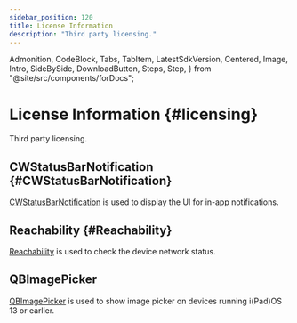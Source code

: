 ```yaml
---
sidebar_position: 120
title: License Information
description: "Third party licensing."
---
```


  Admonition,
  CodeBlock,
  Tabs,
  TabItem,
  LatestSdkVersion,
  Centered,
  Image,
  Intro,
  SideBySide,
  DownloadButton,
  Steps,
  Step,
} from "@site/src/components/forDocs";

# License Information {#licensing}

<Intro>

Third party licensing.

</Intro>

## CWStatusBarNotification {#CWStatusBarNotification}

[CWStatusBarNotification](https://github.com/cezarywojcik/CWStatusBarNotification) is used to display the UI for in-app notifications.

## Reachability {#Reachability}

[Reachability](https://github.com/tonymillion/Reachability) is used to check the device network status.

## QBImagePicker

[QBImagePicker](https://github.com/nek023/QBImagePicker) is used to show image picker on devices running i(Pad)OS 13 or earlier.
